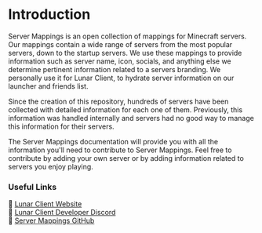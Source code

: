 # Introduction

Server Mappings is an open collection of mappings for Minecraft servers. Our mappings contain a wide range of servers from the most popular servers, down to the startup servers. We use these mappings to provide information such as server name, icon, socials, and anything else we determine pertinent information related to a servers branding. We personally use it for Lunar Client, to hydrate server information on our launcher and friends list.

Since the creation of this repository, hundreds of servers have been collected with detailed information for each one of them. Previously, this information was handled internally and servers had no good way to manage this information for their servers.

The Server Mappings documentation will provide you with all the information you'll need to contribute to Server Mappings. Feel free to contribute by adding your own server or by adding information related to servers you enjoy playing.

### Useful Links

🔗 [Lunar Client Website](https://www.lunarclient.com/)<br/>
🔗 [Lunar Client Developer Discord](https://discord.gg/3T9Atyb6pf)<br/>
🔗 [Server Mappings GitHub](https://github.com/LunarClient/ServerMappings)
